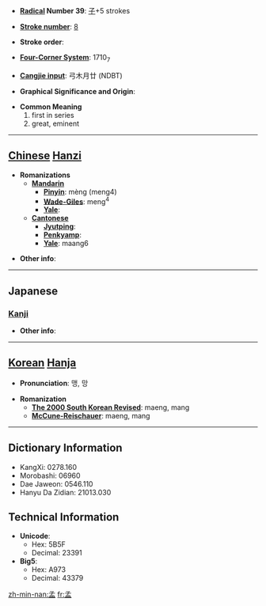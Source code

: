 * '''[[Wiktionary:Chinese radical index| Radical]] Number 39''': [[Wiktionary:Chinese radical index 子|子]]+5 strokes

* '''[[Wiktionary:Chinese total strokes index|Stroke number]]''': [[Wiktionary:Chinese total strokes index 8|8]]

* '''Stroke order''': 

* '''[[Wiktionary:Chinese four corner index|Four-Corner System]]''': 1710<sub>7</sub>

* '''[[Wiktionary:Chinese Cangjie index|Cangjie input]]''': 弓木月廿 (NDBT)

* '''Graphical Significance and Origin''': 

* '''Common Meaning'''
*#first in series
*# great, eminent


----

== [[Chinese]] [[Hanzi]] ==

* '''Romanizations'''
** '''[[Mandarin]]'''
*** '''[[Pinyin]]''': mèng (meng4)
*** '''[[Wade-Giles]]''': meng<sup>4</sup>
*** '''[[Yale]]''': 
** '''[[Cantonese]]'''
*** '''[[Jyutping]]''':
*** '''[[Penkyamp]]''': 
*** '''[[Yale]]''': maang6

* '''Other info''': 

----

==Japanese==
===[[Kanji]]===
{{kanji|on readings=[[もう]] (mō), [[みょう]] (myō), [[まん]] (man)
|kun readings=[[かしら]] (kashira), [[はじめ]] (hajime)
}}

* '''Other info''':  

----

== [[Korean]] [[Hanja]] ==

* '''Pronunciation''': 맹, 망

* '''Romanization'''
** '''[[The 2000 South Korean Revised Romanization|The 2000 South Korean Revised]]''': maeng, mang
** '''[[McCune-Reischauer]]''': maeng, mang

----

== Dictionary Information ==

* KangXi: 0278.160
* Morobashi: 06960
* Dae Jaweon: 0546.110
* Hanyu Da Zidian: 21013.030

== Technical Information ==

* '''Unicode''':
** Hex: 5B5F
** Decimal: 23391
* '''Big5''':
** Hex: A973
** Decimal: 43379

[[zh-min-nan:孟]]
[[fr:孟]]
